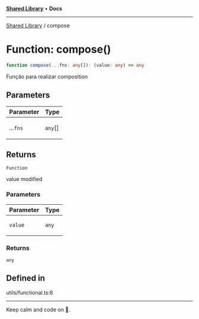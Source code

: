 
<Meta title="Libs/Shared/functions/compose" />



[**Shared Library**](/?path=/docs/libs-shared-overview--page) • **Docs**

***

[Shared Library](/?path=/docs/libs-shared-overview--page) / compose

# Function: compose()

```ts
function compose(...fns: any[]): (value: any) => any
```

Função para realizar composition

## Parameters

<table>
<thead>
<tr>
<th>Parameter</th>
<th>Type</th>
</tr>
</thead>
<tbody>
<tr>
<td>

...`fns`

</td>
<td>

`any`[]

</td>
</tr>
</tbody>
</table>

## Returns

`Function`

value modified

### Parameters

<table>
<thead>
<tr>
<th>Parameter</th>
<th>Type</th>
</tr>
</thead>
<tbody>
<tr>
<td>

`value`

</td>
<td>

`any`

</td>
</tr>
</tbody>
</table>

### Returns

`any`

## Defined in

utils/functional.ts:6


***

Keep calm and code on 🤘.